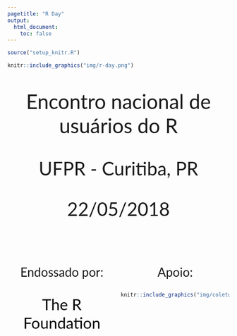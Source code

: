 ```yaml
---
pagetitle: "R Day"
output:
  html_document:
    toc: false
---
```


```r
source("setup_knitr.R")
```

<!-- <br> -->

```r
knitr::include_graphics("img/r-day.png")
```

<!-- <br> -->

<link href="https://fonts.googleapis.com/css?family=Lato" rel="stylesheet">

<p style="font-size:325%; text-align:center; font-family:'Lato', sans-serif">
Encontro nacional de usuários do R </p>

<p style="font-size:300%; text-align:center; font-family:'Lato', sans-serif">
UFPR - Curitiba, PR </p>

<p style="font-size:300%; text-align:center; font-family:'Lato', sans-serif">
22/05/2018 </p>

<br>

<div style="width:100%;"> <!-- Main Div -->
<div style="float:left; width:49%;">
<p style="font-size:200%; text-align:center; font-family:'Lato', sans-serif">
Endossado por:
</p>
<p style="font-size:250%; text-align:center; font-family:'Lato', sans-serif; color:black;">
The R Foundation
</p>
</div>
<div style="float:right; width:49%;">
<p style="font-size:200%; text-align:center; font-family:'Lato', sans-serif">
Apoio:
</p>
```r
knitr::include_graphics("img/coletum-horizontal.svg")
```
</div>
</div>
